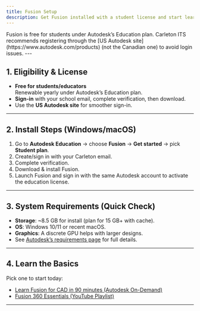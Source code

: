 ```yaml
---
title: Fusion Setup 
description: Get Fusion installed with a student license and start learning the basics fast.
---
```

<Callout type="info" title="About Fusion 360">
Fusion is free for students under Autodesk’s Education plan. Carleton ITS recommends registering through the [US Autodesk site](https://www.autodesk.com/products) (not the Canadian one) to avoid login issues.
</Callout>
---

## 1. Eligibility & License

- **Free for students/educators**  
  Renewable yearly under Autodesk’s Education plan.  
- **Sign-in** with your school email, complete verification, then download.  
- Use the **US Autodesk site** for smoother sign-in.  

---

## 2. Install Steps (Windows/macOS)

1. Go to **Autodesk Education** → choose **Fusion** → **Get started** → pick **Student plan**.  
2. Create/sign in with your Carleton email.  
3. Complete verification.  
4. Download & install Fusion.  
5. Launch Fusion and sign in with the same Autodesk account to activate the education license.  

---

## 3. System Requirements (Quick Check)

- **Storage**: ~8.5 GB for install (plan for 15 GB+ with cache).  
- **OS**: Windows 10/11 or recent macOS.  
- **Graphics**: A discrete GPU helps with larger designs.  
- See [Autodesk’s requirements page](https://knowledge.autodesk.com/support/fusion-360/learn/caas/simplecontent/content/fusion-360-system-requirements.html) for full details.  

---

## 4. Learn the Basics

Pick one to start today:

- [Learn Fusion for CAD in 90 minutes (Autodesk On-Demand)](https://www.autodesk.com/learn/ondemand/course/learn-fusion-for-cad-in-90-minutes)  
- [Fusion 360 Essentials (YouTube Playlist)](https://www.youtube.com/playlist?list=PLrZ2zKOtC_-C4rWfapgngoe9o2-ng8ZBr)  

---
